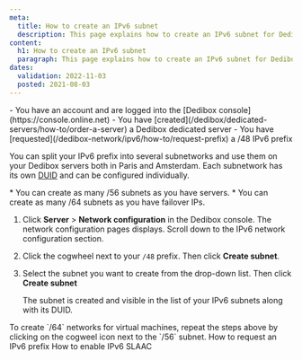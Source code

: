 ```yaml
---
meta:
  title: How to create an IPv6 subnet
  description: This page explains how to create an IPv6 subnet for Dedibox servers.
content:
  h1: How to create an IPv6 subnet
  paragraph: This page explains how to create an IPv6 subnet for Dedibox servers.
dates:
  validation: 2022-11-03
  posted: 2021-08-03
---
```


<Message type="requirement">
  - You have an account and are logged into the [Dedibox console](https://console.online.net)
  - You have [created](/dedibox/dedicated-servers/how-to/order-a-server) a Dedibox dedicated server
  - You have [requested](/dedibox-network/ipv6/how-to/request-prefix) a /48 IPv6 prefix
</Message>

You can split your IPv6 prefix into several subnetworks and use them on your Dedibox servers both in Paris and Amsterdam. Each subnetwork has its own [DUID](/dedibox-network/ipv6/concepts/#duid) and can be configured individually.

<Message type="note">
  * You can create as many /56 subnets as you have servers.
  * You can create as many /64 subnets as you have failover IPs.
</Message>

1. Click **Server** > **Network configuration** in the Dedibox console. The network configuration pages displays. Scroll down to the IPv6 network configuration section.
2. Click the cogwheel next to your `/48` prefix. Then click **Create subnet**.
    <Lightbox src="scaleway_ipv6_list.webp" alt="" />
3. Select the subnet you want to create from the drop-down list. Then click **Create subnet**

    The subnet is created and visible in the list of your IPv6 subnets along with its DUID. 

<Message typ="tip">
  To create `/64` networks for virtual machines, repeat the steps above by clicking on the cogweel icon next to the `/56` subnet.
</Message>


<Navigation title="See Also">
  <PreviousButton to="/dedibox-network/ipv6/how-to/request-prefix/">How to request an IPv6 prefix</PreviousButton>
  <NextButton to="/dedibox-network/ipv6/how-to/enable-ipv6-slaac/">How to enable IPv6 SLAAC</NextButton>
</Navigation>
